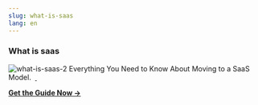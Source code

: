 ```yaml
---
slug: what-is-saas
lang: en
---
```


### What is saas

<p>
  <img
    src="/content/images/legacy/rpskrH8fQ8mXYMCIZfefG.png"
    alt="what-is-saas-2"
  />
  Everything You Need to Know About Moving to a SaaS Model.&nbsp;
  <strong>
    <a
      href="https://www.belighted.com/saas-guide-to-software-as-service"
      rel=" noopener"
    >
      &nbsp;
    </a>
  </strong>
</p>
<p>
  <strong>
    <a
      href="https://www.belighted.com/saas-guide-to-software-as-service"
      rel=" noopener"
    >
      Get the Guide Now →
    </a>
  </strong>
</p>
